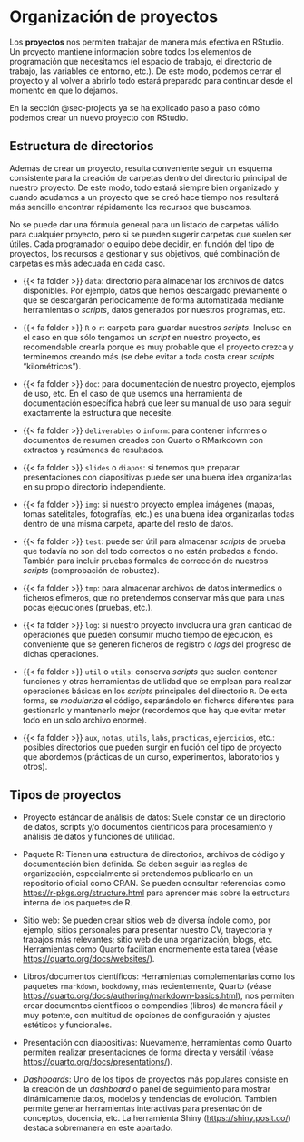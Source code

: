 # Organización de proyectos

Los **proyectos** nos permiten trabajar de manera más efectiva en RStudio. Un proyecto mantiene
información sobre todos los elementos de programación que necesitamos (el espacio de trabajo,
el directorio de trabajo, las variables de entorno, etc.). De este modo, podemos cerrar el proyecto
y al volver a abrirlo todo estará preparado para continuar desde el momento en que lo dejamos.

En la sección @sec-projects ya se ha explicado paso a paso cómo podemos crear un nuevo proyecto
con RStudio.


## Estructura de directorios

Además de crear un proyecto, resulta conveniente seguir un esquema consistente para la creación
de carpetas dentro del directorio principal de nuestro proyecto. De este modo, todo estará siempre
bien organizado y cuando acudamos a un proyecto que se creó hace tiempo nos resultará más sencillo
encontrar rápidamente los recursos que buscamos.

No se puede dar una fórmula general para un listado de carpetas válido para cualquier proyecto, pero
si se pueden sugerir carpetas que suelen ser útiles. Cada programador o equipo debe decidir, en función
del tipo de proyectos, los recursos a gestionar y sus objetivos, qué combinación de carpetas es más
adecuada en cada caso.

- {{< fa folder >}} `data`: directorio para almacenar los archivos de datos disponibles. Por ejemplo, datos
que hemos descargado previamente o que se descargarán periodicamente de forma automatizada mediante
herramientas o *scripts*, datos generados por nuestros programas, etc.

- {{< fa folder >}} `R` o `r`: carpeta para guardar nuestros *scripts*. Incluso en el caso en que sólo
tengamos un *script* en nuestro proyecto, es recomendable crearla porque es muy probable que el proyecto
crezca y terminemos creando más (se debe evitar a toda costa crear *scripts* "kilométricos").

- {{< fa folder >}} `doc`: para documentación de nuestro proyecto, ejemplos de uso, etc. En el caso de que
usemos una herramienta de documentación específica habrá que leer su manual de uso para seguir exactamente
la estructura que necesite.

- {{< fa folder >}} `deliverables` o `inform`: para contener informes o documentos de resumen creados con
Quarto o RMarkdown con extractos y resúmenes de resultados.

- {{< fa folder >}} `slides` o `diapos`: si tenemos que preparar presentaciones con diapositivas puede ser
una buena idea organizarlas en su propio directorio independiente.

- {{< fa folder >}} `img`: si nuestro proyecto emplea imágenes (mapas, tomas satelitales, fotografías, etc.)
es una buena idea organizarlas todas dentro de una misma carpeta, aparte del resto de datos.

- {{< fa folder >}} `test`: puede ser útil para almacenar *scripts* de prueba que todavía no son del todo
correctos o no están probados a fondo. También para incluir pruebas formales de corrección de nuestros
*scripts* (comprobación de robustez).

- {{< fa folder >}} `tmp`: para almacenar archivos de datos intermedios o ficheros efímeros, que no pretendemos
conservar más que para unas pocas ejecuciones (pruebas, etc.).

- {{< fa folder >}} `log`: si nuestro proyecto involucra una gran cantidad de operaciones que pueden consumir
mucho tiempo de ejecución, es conveniente que se generen ficheros de registro o *logs* del progreso de dichas
operaciones.

- {{< fa folder >}} `util` o `utils`: conserva *scripts* que suelen contener funciones y otras herramientas de
utilidad que se emplean para realizar operaciones básicas en los *scripts* principales del directorio `R`. De esta
forma, se *modulariza* el código, separándolo en ficheros diferentes para gestionarlo y mantenerlo mejor (recordemos
que hay que evitar meter todo en un solo archivo enorme).

- {{< fa folder >}} `aux`, `notas`, `utils`, `labs`, `practicas`, `ejercicios`, etc.: posibles directorios que pueden
surgir en fución del tipo de proyecto que abordemos (prácticas de un curso, experimentos, laboratorios y otros).


## Tipos de proyectos

- Proyecto estándar de análisis de datos: Suele constar de un directorio de datos, scripts y/o documentos científicos
para procesamiento y análisis de datos y funciones de utilidad.

- Paquete R: Tienen una estructura de directorios, archivos de código y documentación bien definida. Se deben seguir
las reglas de organización, especialmente si pretendemos publicarlo en un repositorio oficial como CRAN. Se pueden
consultar referencias como <https://r-pkgs.org/structure.html> para aprender más sobre la estructura interna de los
paquetes de R.

- Sitio web: Se pueden crear sitios web de diversa índole como, por ejemplo, sitios personales para presentar nuestro
CV, trayectoria y trabajos más relevantes; sitio web de una organización, blogs, etc. Herramientas como Quarto facilitan
enormemente esta tarea (véase <https://quarto.org/docs/websites/>).

- Libros/documentos científicos: Herramientas complementarias como los paquetes `rmarkdown`, `bookdown`y, más recientemente,
Quarto (véase <https://quarto.org/docs/authoring/markdown-basics.html>), nos permiten crear documentos científicos
o compendios (libros) de manera fácil y muy potente, con multitud de opciones de configuración y ajustes estéticos y
funcionales.

- Presentación con diapositivas: Nuevamente, herramientas como Quarto permiten realizar presentaciones de forma
directa y versátil (véase <https://quarto.org/docs/presentations/>).

- *Dashboards*: Uno de los tipos de proyectos más populares consiste en la creación de un *dashboard* o panel de seguimiento
para mostrar dinámicamente datos, modelos y tendencias de evolución. También permite generar herramientas interactivas
para presentación de conceptos, docencia, etc. La herramienta Shiny (<https://shiny.posit.co/>) destaca sobremanera en este
apartado.

